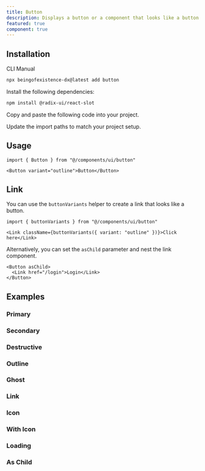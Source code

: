 ```yaml
---
title: Button
description: Displays a button or a component that looks like a button.
featured: true
component: true
---
```


<ComponentPreview name="button-demo" />

## Installation

<Tabs defaultValue="cli">

<TabsList>
  <TabsTrigger value="cli">CLI</TabsTrigger>
  <TabsTrigger value="manual">Manual</TabsTrigger>
</TabsList>
<TabsContent value="cli">

```bash
npx beingofexistence-dx@latest add button
```

</TabsContent>

<TabsContent value="manual">

<Steps>

<Step>Install the following dependencies:</Step>

```bash
npm install @radix-ui/react-slot
```

<Step>Copy and paste the following code into your project.</Step>

<ComponentSource name="button" />

<Step>Update the import paths to match your project setup.</Step>

</Steps>

</TabsContent>

</Tabs>

## Usage

```tsx
import { Button } from "@/components/ui/button"
```

```tsx
<Button variant="outline">Button</Button>
```

## Link

You can use the `buttonVariants` helper to create a link that looks like a button.

```tsx
import { buttonVariants } from "@/components/ui/button"
```

```tsx
<Link className={buttonVariants({ variant: "outline" })}>Click here</Link>
```

Alternatively, you can set the `asChild` parameter and nest the link component.

```tsx
<Button asChild>
  <Link href="/login">Login</Link>
</Button>
```

## Examples

### Primary

<ComponentPreview name="button-demo" />

### Secondary

<ComponentPreview name="button-secondary" />

### Destructive

<ComponentPreview name="button-destructive" />

### Outline

<ComponentPreview name="button-outline" />

### Ghost

<ComponentPreview name="button-ghost" />

### Link

<ComponentPreview name="button-link" />

### Icon

<ComponentPreview name="button-icon" />

### With Icon

<ComponentPreview name="button-with-icon" />

### Loading

<ComponentPreview name="button-loading" />

### As Child

<ComponentPreview name="button-as-child" />
